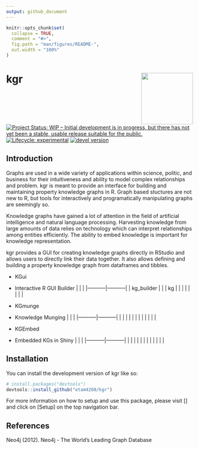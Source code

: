 ```yaml
---
output: github_document
---
```


<!-- README.md is generated from README.Rmd. Please edit that file -->

```r
knitr::opts_chunk$set(
  collapse = TRUE,
  comment = "#>",
  fig.path = "man/figures/README-",
  out.width = "100%"
)
```

# kgr <img src='man/figures/logo.png' align="right" width="139"/>

<!-- badges: start -->
[![Project Status: WIP – Initial development is in progress, but there has not yet been a stable, usable release suitable for the public.](https://www.repostatus.org/badges/latest/wip.svg)](https://www.repostatus.org/#wip)
[![Lifecycle: experimental](https://img.shields.io/badge/lifecycle-experimental-orange.svg)](https://www.tidyverse.org/lifecycle/#experimental)
[![devel version](https://img.shields.io/badge/devel%20version-0.1.0.9000-yellow)]()
<!-- badges: end -->

## Introduction

Graphs are used in a wide variety of applications within science,
politic, and business for their intuitiveness and ability to model complex 
relationships and problem. kgr is meant to provide an interface for building and 
maintaining property knowledge graphs in R. Graph based stuctures are not 
new to R, but tools for interactively and programatically manipulating 
graphs are seemingly so.

Knowledge graphs have gained a lot of attention in the field of artificial
intelligence and natural language processing. Harvesting knowledge from large 
amounts of data relies on technology which can interpret relationships among
entities efficiently. The ability to embed knowledge is important for
knowledge representation. 

kgr provides a GUI for creating knowledge graphs directly in RStudio and 
allows users to directly link their data together. It also allows
defining and building a property knowledge graph from dataframes and 
tibbles.


* KGui
- Interactive R GUI Builder 
|  | |
|-----------|-----------|
| kg_builder | |
| kg | |
| | |
| | |

* KGmunge
- Knowledge Munging
|  | |
|-----------|-----------|
| | |
| | |
| | |
| | |


* KGEmbed
- Embedded KGs in Shiny
|  | |
|-----------|-----------|
| | |
| | |
| | |
| | |


## Installation

You can install the development version of kgr like so:

``` r
# install.packages("devtools")
devtools::install_github("etam4260/kgr")
```

For more information on how to setup and use this package, please visit []
and click on [Setup] on the top navigation bar. 


## References

| Neo4j (2012). Neo4j - The World’s Leading Graph Database 
